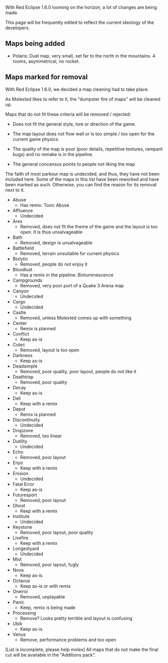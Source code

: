 With Red Eclipse 1.6.0 looming on the horizon, a lot of changes are being made.

This page will be frequently edited to reflect the current ideology of the developers.

== Maps being added ==

* Polaris: Duel map, very small, set far to the north in the mountains. 4 rooms, asymmetrical, no rocket.


== Maps marked for removal ==

With Red Eclipse 1.6.0, we decided a map cleaning had to take place.

As Molexted likes to refer to it, the "dumpster fire of maps" will be cleaned up.

Maps that do not fit these criteria will be removed / rejected:


* Does not fit the general style, lore or direction of the game.

* The map layout does not flow well or is too simple / too open for the current game physics.

* The quality of the map is poor (poor details, repetitive textures, rampant bugs) and no remake is in the pipeline.

* The general concensus points to people not liking the map


The faith of most parkour map is undecided, and thus, they have not been included here.
Some of the maps in this list have been reworked and have been marked as such.
Otherwise, you can find the reason for its removal next to it.

* Abuse
** Has remix: Toxic Abuse
* Affluence
** Undecided
* Ares 
** Removed, does not fit the theme of the game and the layout is too open. It is thus unsalvageable
* Bath
** Removed, design is unsalvageable
* Battlefield
** Removed, terrain unsuitable for current physics
* Biolytic
** Removed, people do not enjoy it
* Bloodlust
** Has a remix in the pipeline: Bioluminescence
* Campgrounds
** Removed, very poor port of a Quake 3 Arena map
* Canyon
** Undecided
* Cargo
** Undecided
* Castle
** Removed, unless Molexted comes up with something
* Center
** Remix is planned
* Conflict
** Keep as-is
* Cutec
** Removed, layout is too open
* Darkness
** Keep as-is
* Deadsimple
** Removed, poor quality, poor layout, people do not like it
* Deathtrap
** Removed, poor quality
* Decay
** Keep as-is
* Deli
** Keep with a remix
* Depot
** Remix is planned
* Discontinuity
** Undecided
* Dropzone
** Removed, too linear
* Dutility
** Undecided
* Echo
** Removed, poor layout
* Enyo
** Keep with a remix
* Erosion
** Undecided
* Fatal Error
** Keep as-is
* Futuresport
** Removed, poor layout
* Ghost
** Keep with a remix
* Institute
** Undecided
* Keystone
** Removed, poor layout, poor quality
* Livefire
** Keep with a remix
* Longestyard
** Undecided
* Mist
** Removed, poor layout, fugly
* Nova
** Keep as-is
* Octavus
** Keep as-is or with remix
* Oneiroi
** Removed, unplayable
* Panic
** Keep, remix is being made
* Processing
** Remove? Looks pretty terrible and layout is confusing
* Ubik
** Keep as-is
* Venus
** Remove, performance problems and too open


[List is incomplete, please help molex]
All maps that do not make the final cut will be available in the "Additions pack".